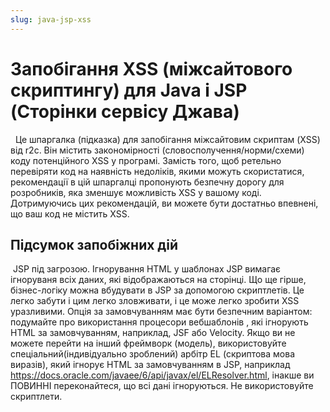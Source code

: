 ```yaml
---
slug: java-jsp-xss
---
```



# Запобігання XSS (міжсайтового скриптингу) для Java і JSP (Сторінки сервісу Джава)
​
​
Це шпаргалка (підказка) для запобігання міжсайтовим скриптам (XSS) від r2c. Він містить закономірності (словосполучення/норми/схеми) коду потенційного XSS у програмі. Замість того, щоб ретельно перевіряти код на наявність недоліків, якими можуть скористатися, рекомендації в цій шпаргалці пропонують безпечну дорогу для розробників, яка зменшує можливість XSS у вашому коді. Дотримуючись цих рекомендацій, ви можете бути достатньо впевнені, що ваш код не містить XSS.
​
## Підсумок запобіжних дій
​
JSP під загрозою. Ігнорування HTML у шаблонах JSP вимагає ігноруваня всіх даних, які відображаються на сторінці. Що ще гірше, бізнес-логіку можна вбудувати в JSP за допомогою скриптлетів. Це легко забути і цим легко зловживати, і це може легко зробити XSS уразливими. Опція за замовчуванням має бути безпечним варіантом: подумайте про використання процесори вебшаблонів , які ігнорують HTML за замовчуванням, наприклад, JSF або Velocity. Якщо ви не можете перейти на інший фреймворк (модель), використовуйте спеціальний(індивідуально зроблений) арбітр EL (скриптова мова виразів), який ігнорує HTML за замовчуванням в JSP, наприклад https://docs.oracle.com/javaee/6/api/javax/el/ELResolver.html, інакше ви ПОВИННІ переконайтеся, що всі дані ігноруються. Не використовуйте скриптлети.

